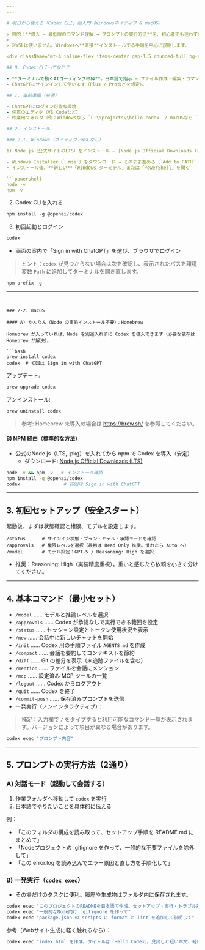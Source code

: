 ```yaml
---
---

# 明日から使える「Codex CLI」超入門（Windowsネイティブ & macOS）

> 目的：**導入 → 最低限のコマンド理解 → プロンプトの実行方法**を、初心者でも迷わず体験できること。
>
> ※WSLは使いません。Windowsへ**直接**インストールする手順を中心に説明します。

<div className="mt-4 inline-flex items-center gap-1.5 rounded-full bg-amber-50 px-2.5 py-1 text-xs/5 font-semibold text-amber-800 ring-1 ring-amber-200 dark:bg-amber-400/10 dark:text-amber-300 dark:ring-amber-300/30">更新日: 2025/09/02</div>

## 0. Codex CLIってなに？

- **ターミナルで動くAIコーディング相棒**。日本語で指示 → ファイル作成・編集・コマンド実行まで支援。
- ChatGPTにサインインして使います（Plus / Proなどを想定）。

## 1. 事前準備（共通）

- ChatGPTにログイン可能な環境
- 任意のエディタ（VS Codeなど）
- 作業用フォルダ（例：Windowsなら `C:\\projects\\hello-codex` / macOSなら `~/projects/hello-codex`）

## 2. インストール

### 2-1. Windows（ネイティブ／WSLなし）

1) Node.js（公式サイトのLTS）をインストール — [Node.js Official Downloads (LTS)](https://nodejs.org/en/download)

- Windows Installer（`.msi`）をダウンロード → そのまま進める（`Add to PATH` はデフォルトで有効）
- インストール後、**新しい**「Windows ターミナル」または「PowerShell」を開く

```powershell
node -v
npm -v
```

2) Codex CLIを入れる

```powershell
npm install -g @openai/codex
```

3) 初回起動とログイン

```powershell
codex
```

- 画面の案内で「Sign in with ChatGPT」を選び、ブラウザでログイン

> ヒント：`codex` が見つからない場合は次を確認し、表示されたパスを環境変数 `Path` に追加してターミナルを開き直します。

```powershell
npm prefix -g
```

---
```


### 2-2. macOS

#### A) かんたん（Node の事前インストール不要）：Homebrew

Homebrew が入っていれば、Node を別途入れずに Codex を導入できます（必要な依存は Homebrew が解決）。

```bash
brew install codex
codex  # 初回は Sign in with ChatGPT
```

アップデート:

```bash
brew upgrade codex
```

アンインストール:

```bash
brew uninstall codex
```

> 参考: Homebrew 未導入の場合は https://brew.sh/ を参照してください。

#### B) NPM 経由（標準的な方法）

- 公式のNode.js（LTS, .pkg）を入れてから npm で Codex を導入（安定）
  - ダウンロード: [Node.js Official Downloads (LTS)](https://nodejs.org/en/download)

```bash
node -v && npm -v   # インストール確認
npm install -g @openai/codex
codex                # 初回は Sign in with ChatGPT
```

---

## 3. 初回セットアップ（安全スタート）

起動後、まずは状態確認と権限、モデルを設定します。

```plaintext
/status      # サインイン状態・プラン・モデル・承認モードを確認
/approvals   # 権限レベルを選択（最初は Read Only 推奨。慣れたら Auto へ）
/model       # モデル設定：GPT-5 / Reasoning: High を選択
```

- 推奨：Reasoning: High（実装精度重視）。重いと感じたら依頼を小さく分けてください。

---

## 4. 基本コマンド（最小セット）

- `/model` …… モデルと推論レベルを選択
- `/approvals` …… Codex が承認なしで実行できる範囲を設定
- `/status` …… セッション設定とトークン使用状況を表示
- `/new` …… 会話中に新しいチャットを開始
- `/init` …… Codex 用の手順ファイル `AGENTS.md` を作成
- `/compact` …… 会話を要約してコンテキストを節約
- `/diff` …… Git の差分を表示（未追跡ファイルを含む）
- `/mention` …… ファイルを会話にメンション
- `/mcp` …… 設定済み MCP ツールの一覧
- `/logout` …… Codex からログアウト
- `/quit` …… Codex を終了
- `/commit-push` …… 保存済みプロンプトを送信
- 一発実行（ノンインタラクティブ）：

> 補足：入力欄で `/` をタイプすると利用可能なコマンド一覧が表示されます。バージョンによって項目が異なる場合があります。

```bash
codex exec "プロンプト内容"
```

---

## 5. プロンプトの実行方法（2通り）

### A) 対話モード（起動して会話する）

1. 作業フォルダへ移動して `codex` を実行
2. 日本語でやりたいことを具体的に伝える

例：

- 「このフォルダの構成を読み取って、セットアップ手順を README.md にまとめて」
- 「Nodeプロジェクトの .gitignore を作って、一般的な不要ファイルを除外して」
- 「この error.log を読み込んでエラー原因と直し方を手順化して」

### B) 一発実行（`codex exec`）

- その場だけのタスクに便利。履歴や生成物はフォルダ内に保存されます。

```bash
codex exec "このプロジェクトのREADMEを日本語で作成。セットアップ・実行・トラブル対処を入れて"
codex exec "一般的なNode向け .gitignore を作って"
codex exec "package.json の scripts に format と lint を追加して説明して"
```

参考（Webサイト生成に軽く触れるなら）：

```bash
codex exec "index.html を作成。タイトルは『Hello Codex』。見出しと短い本文、軽いCSSを加えて"
```
